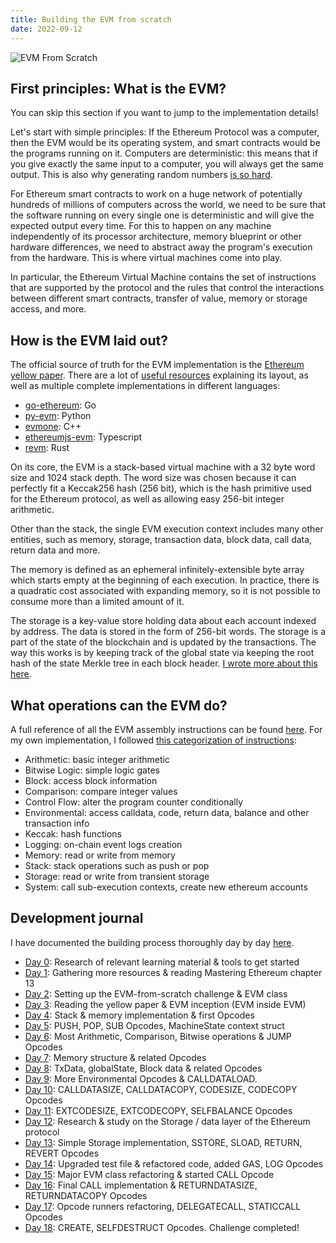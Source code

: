 ```yaml
---
title: Building the EVM from scratch
date: 2022-09-12
---
```


![EVM From Scratch](/assets/evm-from-scratch.png)

<Callout
  emoji="💬"
  content="I recently built my own (incomplete) implementation of the Ethereum Virtual Machine 
    in Typescript. This was made possible thanks to the EVM-From-Scratch 
    practical challenge built by W1nt3r.eth"
/>

<Bookmark
  title="evm-from-scratch repository"
  desc="Full source code of the project"
  href="https://github.com/merklefruit/evm-from-scratch"
/>

## First principles: What is the EVM?

You can skip this section if you want to jump to the implementation details!

Let's start with simple principles: If the Ethereum Protocol was a computer, then the EVM would be its
operating system, and smart contracts would be the programs running on it. Computers are deterministic:
this means that if you give exactly the same input to a computer, you will always get the same output.
This is also why generating random numbers [is so hard](https://blog.cloudflare.com/randomness-101-lavarand-in-production/).

For Ethereum smart contracts to work on a huge network of potentially hundreds of millions of computers across
the world, we need to be sure that the software running on every single one is deterministic and will give
the expected output every time. For this to happen on any machine independently of its processor architecture,
memory blueprint or other hardware differences, we need to abstract away the program's execution from the
hardware. This is where virtual machines come into play.

In particular, the Ethereum Virtual Machine contains the set of instructions that are supported by
the protocol and the rules that control the interactions between different smart contracts, transfer
of value, memory or storage access, and more.

## How is the EVM laid out?

The official source of truth for the EVM implementation is
the [Ethereum yellow paper](https://ethereum.github.io/yellowpaper/paper.pdf).
There are a lot of [useful resources](https://github.com/merklefruit/evm-from-scratch/blob/main/daily-progress/day00.md)
explaining its layout, as well as multiple complete implementations in different languages:

- [go-ethereum](https://github.com/ethereum/go-ethereum/blob/master/core/vm/evm.go): Go
- [py-evm](https://github.com/ethereum/py-evm): Python
- [evmone](https://github.com/ethereum/evmone): C++
- [ethereumjs-evm](https://github.com/ethereumjs/ethereumjs-monorepo/tree/master/packages/evm): Typescript
- [revm](https://github.com/bluealloy/revm): Rust

On its core, the EVM is a stack-based virtual machine with a 32 byte word size and 1024 stack depth.
The word size was chosen because it can perfectly fit a Keccak256 hash (256 bit),
which is the hash primitive used for the Ethereum protocol, as well as allowing easy 256-bit integer arithmetic.

Other than the stack, the single EVM execution context includes many other entities, such as memory,
storage, transaction data, block data, call data, return data and more.

The memory is defined as an ephemeral infinitely-extensible byte array which starts empty at the beginning
of each execution. In practice, there is a quadratic cost associated with expanding memory, so it
is not possible to consume more than a limited amount of it.

The storage is a key-value store holding data about each account indexed by address.
The data is stored in the form of 256-bit words. The storage is a part of the state of
the blockchain and is updated by the transactions. The way this works is by keeping track of
the global state via keeping the root hash of the state Merkle tree in each block header.
[I wrote more about this here](https://github.com/merklefruit/evm-from-scratch/blob/main/daily-progress/day12.md).

## What operations can the EVM do?

A full reference of all the EVM assembly instructions can be found [here](https://www.evm.codes/?fork=grayGlacier).
For my own implementation, I followed [this categorization of instructions](https://ethereum.github.io/execution-specs/autoapi/ethereum/gray_glacier/vm/instructions/index.html):

- Arithmetic: basic integer arithmetic
- Bitwise Logic: simple logic gates
- Block: access block information
- Comparison: compare integer values
- Control Flow: alter the program counter conditionally
- Environmental: access calldata, code, return data, balance and other transaction info
- Keccak: hash functions
- Logging: on-chain event logs creation
- Memory: read or write from memory
- Stack: stack operations such as push or pop
- Storage: read or write from transient storage
- System: call sub-execution contexts, create new ethereum accounts

## Development journal

I have documented the building process
thoroughly day by day [here](https://github.com/merklefruit/evm-from-scratch#progress-log).

- [Day 0](https://github.com/merklefruit/evm-from-scratch/blob/main/daily-progress/day00.md): Research of relevant learning material & tools to get started
- [Day 1](https://github.com/merklefruit/evm-from-scratch/blob/main/daily-progress/day01.md): Gathering more resources & reading Mastering Ethereum chapter 13
- [Day 2](https://github.com/merklefruit/evm-from-scratch/blob/main/daily-progress/day02.md): Setting up the EVM-from-scratch challenge & EVM class
- [Day 3](https://github.com/merklefruit/evm-from-scratch/blob/main/daily-progress/day03.md): Reading the yellow paper & EVM inception (EVM inside EVM)
- [Day 4](https://github.com/merklefruit/evm-from-scratch/blob/main/daily-progress/day04.md): Stack & memory implementation & first Opcodes
- [Day 5](https://github.com/merklefruit/evm-from-scratch/blob/main/daily-progress/day05.md): PUSH, POP, SUB Opcodes, MachineState context struct
- [Day 6](https://github.com/merklefruit/evm-from-scratch/blob/main/daily-progress/day06.md): Most Arithmetic, Comparison, Bitwise operations & JUMP Opcodes
- [Day 7](https://github.com/merklefruit/evm-from-scratch/blob/main/daily-progress/day07.md): Memory structure & related Opcodes
- [Day 8](https://github.com/merklefruit/evm-from-scratch/blob/main/daily-progress/day08.md): TxData, globalState, Block data & related Opcodes
- [Day 9](https://github.com/merklefruit/evm-from-scratch/blob/main/daily-progress/day09.md): More Environmental Opcodes & CALLDATALOAD.
- [Day 10](https://github.com/merklefruit/evm-from-scratch/blob/main/daily-progress/day10.md): CALLDATASIZE, CALLDATACOPY, CODESIZE, CODECOPY Opcodes
- [Day 11](https://github.com/merklefruit/evm-from-scratch/blob/main/daily-progress/day11.md): EXTCODESIZE, EXTCODECOPY, SELFBALANCE Opcodes
- [Day 12](https://github.com/merklefruit/evm-from-scratch/blob/main/daily-progress/day12.md): Research & study on the Storage / data layer of the Ethereum protocol
- [Day 13](https://github.com/merklefruit/evm-from-scratch/blob/main/daily-progress/day13.md): Simple Storage implementation, SSTORE, SLOAD, RETURN, REVERT Opcodes
- [Day 14](https://github.com/merklefruit/evm-from-scratch/blob/main/daily-progress/day14.md): Upgraded test file & refactored code, added GAS, LOG Opcodes
- [Day 15](https://github.com/merklefruit/evm-from-scratch/blob/main/daily-progress/day15.md): Major EVM class refactoring & started CALL Opcode
- [Day 16](https://github.com/merklefruit/evm-from-scratch/blob/main/daily-progress/day16.md): Final CALL implementation & RETURNDATASIZE, RETURNDATACOPY Opcodes
- [Day 17](https://github.com/merklefruit/evm-from-scratch/blob/main/daily-progress/day17.md): Opcode runners refactoring, DELEGATECALL, STATICCALL Opcodes
- [Day 18](https://github.com/merklefruit/evm-from-scratch/blob/main/daily-progress/day18.md): CREATE, SELFDESTRUCT Opcodes. Challenge completed!
